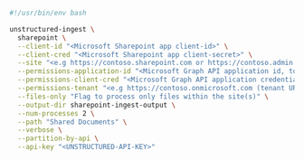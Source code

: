 ```bash Shell
#!/usr/bin/env bash

unstructured-ingest \
  sharepoint \
  --client-id "<Microsoft Sharepoint app client-id>" \
  --client-cred "<Microsoft Sharepoint app client-secret>" \
  --site "<e.g https://contoso.sharepoint.com or https://contoso.admin.sharepoint.com to process all sites within tenant>" \
  --permissions-application-id "<Microsoft Graph API application id, to process per-file access permissions>" \
  --permissions-client-cred "<Microsoft Graph API application credentials, to process per-file access permissions>" \
  --permissions-tenant "<e.g https://contoso.onmicrosoft.com (tenant URL) to process per-file access permissions>" \
  --files-only "Flag to process only files within the site(s)" \
  --output-dir sharepoint-ingest-output \
  --num-processes 2 \
  --path "Shared Documents" \
  --verbose \
  --partition-by-api \
  --api-key "<UNSTRUCTURED-API-KEY>"
```
